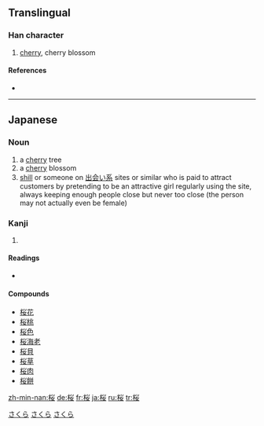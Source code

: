 {{ja-forms|{{zh-lookup|桜}}|[[樱]]|[[櫻]]}}
==Translingual==

===Han character===
{{Han char|rn=75|rad=木|as=06|sn=10|four=|canj=木火女 (DFV)}}

# [[cherry]], cherry blossom

====References====
* {{Han ref|kx=0526.211|dkj=14796|hdz=21207.051|uh=685C|ud=26716}}

----

==Japanese==

===Noun===
{{ja-noun|s|hira=さくら|rom=sakura|kyu=櫻}}

# a [[cherry]] tree
# a [[cherry]] blossom
# [[shill]] or someone on [[出会い系]] sites or similar who is paid to attract customers by pretending to be an attractive girl regularly using the site, always keeping enough people close but never too close (the person may not actually even be female)

===Kanji===
{{ja-kanji|grade=5|rs=木06}}

# {{defn|Japanese}}

====Readings====
* {{ja-readings|on=[[おう]] ([[ō]]), [[よう]] ([[yō]])|kun=[[さくら]] ([[sakura]])}}

====Compounds====
* [[桜花]]
* [[桜桃]]
* [[桜色]]
* [[桜海老]]
* [[桜貝]]
* [[桜草]]
* [[桜肉]]
* [[桜餅]]

[[Category:1000 Japanese basic words|さくら]]
[[Category:Japanese nouns|さくら]]
[[Category:ja:Trees|さくら]]

[[zh-min-nan:桜]]
[[de:桜]]
[[fr:桜]]
[[ja:桜]]
[[ru:桜]]
[[tr:桜]]